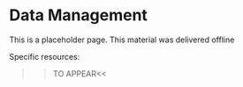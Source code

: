 # Data Management

This is a placeholder page. This material was delivered offline

Specific resources:
  
  >>TO APPEAR<<